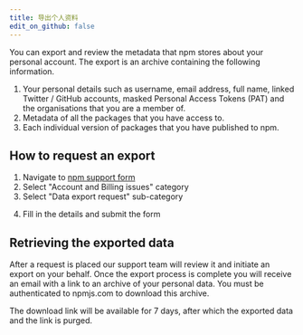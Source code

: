 ```yaml
---
title: 导出个人资料
edit_on_github: false
---
```


You can export and review the metadata that npm stores about your personal account. The export is an archive containing the following information.

1. Your personal details such as username, email address, full name, linked Twitter / GitHub accounts, masked Personal Access Tokens (PAT) and the organisations that you are a member of.
2. Metadata of all the packages that you have access to.
3. Each individual version of packages that you have published to npm.

## How to request an export

1. Navigate to [npm support form](https://www.npmjs.com/support)
2. Select "Account and Billing issues" category
3. Select "Data export request" sub-category

<Screenshot src="/getting-started/managing-your-npm-user-account/requesting-your-data.png" alt="Screenshot showing the option to select a DSR export request from the support form." />

4. Fill in the details and submit the form

## Retrieving the exported data

After a request is placed our support team will review it and initiate an export on your behalf. Once the export process is complete you will receive an email with a link to an archive of your personal data. You must be authenticated to npmjs.com to download this archive.

The download link will be available for 7 days, after which the exported data and the link is purged.
